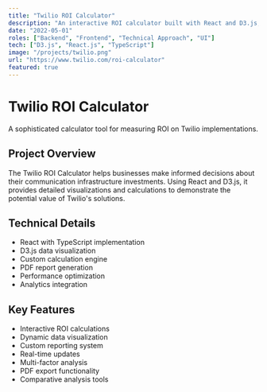 ```yaml
---
title: "Twilio ROI Calculator"
description: "An interactive ROI calculator built with React and D3.js, helping businesses evaluate their potential return on investment with Twilio's communication solutions."
date: "2022-05-01"
roles: ["Backend", "Frontend", "Technical Approach", "UI"]
tech: ["D3.js", "React.js", "TypeScript"]
image: "/projects/twilio.png"
url: "https://www.twilio.com/roi-calculator"
featured: true
---
```


# Twilio ROI Calculator

A sophisticated calculator tool for measuring ROI on Twilio implementations.

## Project Overview

The Twilio ROI Calculator helps businesses make informed decisions about their communication infrastructure investments. Using React and D3.js, it provides detailed visualizations and calculations to demonstrate the potential value of Twilio's solutions.

## Technical Details

- React with TypeScript implementation
- D3.js data visualization
- Custom calculation engine
- PDF report generation
- Performance optimization
- Analytics integration

## Key Features

- Interactive ROI calculations
- Dynamic data visualization
- Custom reporting system
- Real-time updates
- Multi-factor analysis
- PDF export functionality
- Comparative analysis tools
